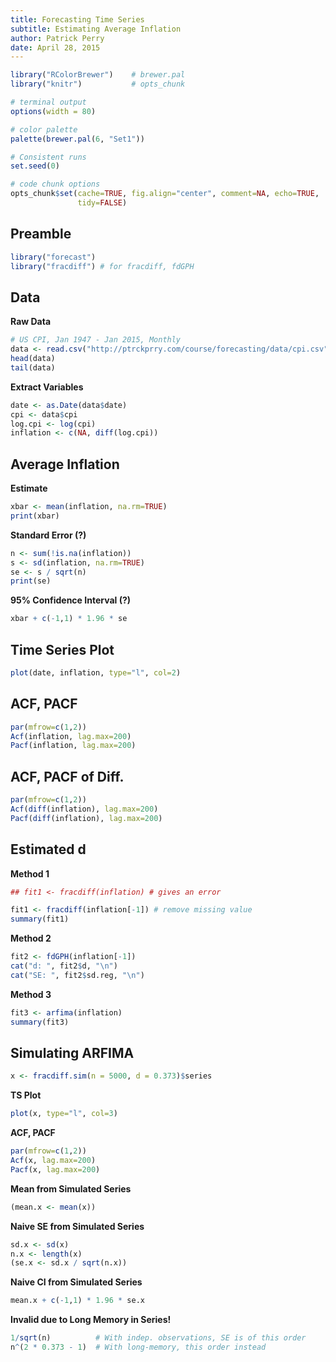 ```yaml
---
title: Forecasting Time Series
subtitle: Estimating Average Inflation
author: Patrick Perry 
date: April 28, 2015
---
```


```r
library("RColorBrewer")    # brewer.pal
library("knitr")           # opts_chunk

# terminal output
options(width = 80)

# color palette
palette(brewer.pal(6, "Set1"))

# Consistent runs
set.seed(0)

# code chunk options
opts_chunk$set(cache=TRUE, fig.align="center", comment=NA, echo=TRUE,
               tidy=FALSE)
```

Preamble
--------

```r
library("forecast")
library("fracdiff") # for fracdiff, fdGPH
```


Data
----

**Raw Data**
```r
# US CPI, Jan 1947 - Jan 2015, Monthly
data <- read.csv("http://ptrckprry.com/course/forecasting/data/cpi.csv")
head(data)
tail(data)
```

**Extract Variables**
```r
date <- as.Date(data$date)
cpi <- data$cpi
log.cpi <- log(cpi)
inflation <- c(NA, diff(log.cpi))
```


Average Inflation
-----------------

**Estimate**

```r
xbar <- mean(inflation, na.rm=TRUE)
print(xbar)
```

**Standard Error (?)**

```r
n <- sum(!is.na(inflation))
s <- sd(inflation, na.rm=TRUE)
se <- s / sqrt(n)
print(se)
```


**95% Confidence Interval (?)**
```r
xbar + c(-1,1) * 1.96 * se
```


Time Series Plot
----------------

```r
plot(date, inflation, type="l", col=2)
```


ACF, PACF
---------

```r
par(mfrow=c(1,2))
Acf(inflation, lag.max=200)
Pacf(inflation, lag.max=200)
```

ACF, PACF of Diff.
------------------

```r
par(mfrow=c(1,2))
Acf(diff(inflation), lag.max=200)
Pacf(diff(inflation), lag.max=200)
```


Estimated d
-----------

**Method 1**

```r
## fit1 <- fracdiff(inflation) # gives an error
```

```r
fit1 <- fracdiff(inflation[-1]) # remove missing value
summary(fit1)
```

**Method 2**

```r
fit2 <- fdGPH(inflation[-1])
cat("d: ", fit2$d, "\n")
cat("SE: ", fit2$sd.reg, "\n")
```


**Method 3**

```r
fit3 <- arfima(inflation)
summary(fit3)
```


Simulating ARFIMA
-----------------

```r
x <- fracdiff.sim(n = 5000, d = 0.373)$series
```

**TS Plot**
```r
plot(x, type="l", col=3)
```

**ACF, PACF**
```r
par(mfrow=c(1,2))
Acf(x, lag.max=200)
Pacf(x, lag.max=200)
```

**Mean from Simulated Series**

```r
(mean.x <- mean(x))
```

**Naive SE from Simulated Series**

```r
sd.x <- sd(x)
n.x <- length(x)
(se.x <- sd.x / sqrt(n.x))
```

**Naive CI from Simulated Series**
```r
mean.x + c(-1,1) * 1.96 * se.x
```

**Invalid due to Long Memory in Series!**

```r
1/sqrt(n)          # With indep. observations, SE is of this order
n^(2 * 0.373 - 1)  # With long-memory, this order instead
```
